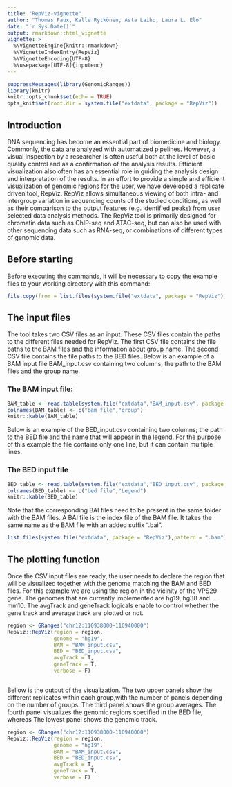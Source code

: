 ```yaml
---
title: "RepViz-vignette"
author: "Thomas Faux, Kalle Rytkönen, Asta Laiho, Laura L. Elo"
date: "`r Sys.Date()`"
output: rmarkdown::html_vignette
vignette: >
  %\VignetteEngine{knitr::rmarkdown}
  %\VignetteIndexEntry{RepViz}
  %\VignetteEncoding{UTF-8}
  %\usepackage[UTF-8]{inputenc}
---
```


```r
suppressMessages(library(GenomicRanges))
library(knitr)
knitr::opts_chunk$set(echo = TRUE)
opts_knit$set(root.dir = system.file("extdata", package = "RepViz"))
```

## Introduction

DNA sequencing has become an essential part of biomedicine and biology. Commonly, the data are analyzed with automatized pipelines. However, a visual inspection by a researcher is often useful both at the level of basic quality control and as a confirmation of the analysis results. Efficient visualization also often has an essential role in guiding the analysis design and interpretation of the results.
In an effort to provide a simple and efficient visualization of genomic regions for the user, we have developed a replicate driven tool, RepViz. RepViz allows simultaneous viewing of both intra- and intergroup variation in sequencing counts of the studied conditions, as well as their comparison to the output features (e.g. identified peaks) from user selected data analysis methods. The RepViz tool is primarily designed for chromatin data such as ChIP-seq and ATAC-seq, but can also be used with other sequencing data such as RNA-seq, or combinations of different types of genomic data.

## Before starting

Before executing the commands, it will be necessary to copy the example files to your working directory with this command:
```r
file.copy(from = list.files(system.file("extdata", package = "RepViz"), full.names = TRUE),to = getwd())
```
## The input files

The tool takes two CSV files as an input. These CSV files contain the paths to the different files needed for RepViz. The first CSV file contains the file paths to the BAM files and the information about group name. The second CSV file contains the file paths to the BED files. Below is an example of a BAM input file  BAM_input.csv containing two columns, the path to the BAM files and the group name.  

### The BAM input file:
```r
BAM_table <- read.table(system.file("extdata","BAM_input.csv", package = "RepViz"), sep = ",")
colnames(BAM_table) <- c("bam file","group")
knitr::kable(BAM_table)
```

Below is  an example of the BED_input.csv containing two columns; the path to the BED file and the name that will appear in the legend. For the purpose of this example the file contains only one line, but it can contain multiple lines.

### The BED input file
```r
BED_table <- read.table(system.file("extdata","BED_input.csv", package = "RepViz"), sep = ",")
colnames(BED_table) <- c("bed file","Legend")
knitr::kable(BED_table)
```

Note that the corresponding BAI files need to be present in the same folder with the BAM files. A BAI file is the index file of the BAM file. It takes the same name as the BAM file with an added suffix ".bai".

```r
list.files(system.file("extdata", package = "RepViz"),pattern = ".bam")
```

## The plotting function

Once the CSV input files are ready, the user needs to declare the region that will be visualized together with the genome matching the BAM and BED files. For this example we are using the region in the vicinity of the VPS29 gene. The genomes that are currently implemented are hg19, hg38 and mm10. The avgTrack and geneTrack logicals enable to control whether the gene track and average track are plotted or not.


```r
region <- GRanges("chr12:110938000-110940000")
RepViz::RepViz(region = region,
               genome = "hg19",
               BAM = "BAM_input.csv",
               BED = "BED_input.csv",
               avgTrack = T,
               geneTrack = T,
               verbose = F)



```

Bellow is the output of the visualization. The two upper panels show the different replicates within each group,with the number of panels depending on the number of groups. The third panel shows the group averages. The fourth panel visualizes the genomic regions specified in the BED file, whereas The lowest panel shows the genomic track.

```r
region <- GRanges("chr12:110938000-110940000")
RepViz::RepViz(region = region,
               genome = "hg19",
               BAM = "BAM_input.csv",
               BED = "BED_input.csv",
               avgTrack = T,
               geneTrack = T,
               verbose = F)



```
